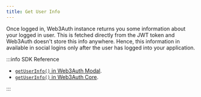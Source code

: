 ```yaml
---
title: Get User Info
---
```


Once logged in, Web3Auth instance returns you some information about your logged in user. This is fetched directly from the JWT token and Web3Auth
doesn't store this info anywhere. Hence, this information in available in social logins only after the user has logged into your application.

:::info SDK Reference

- [`getUserInfo()` in Web3Auth Modal](/sdk/web/modal/usage#get-users-information).
- [`getUserInfo()` in Web3Auth Core](/sdk/web/no-modal/usage#get-users-information).

:::
